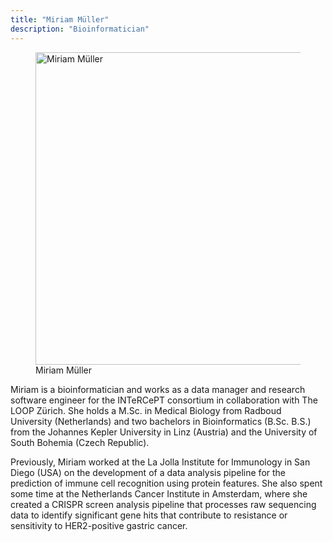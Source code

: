 ```yaml
---
title: "Miriam Müller"
description: "Bioinformatician"
---
```


![Miriam Müller](Miriam Mueller.jpg){width=500 fig-align="center"}

Miriam is a bioinformatician and works as a data manager and research software engineer for the INTeRCePT consortium
in collaboration with The LOOP Zürich. She holds a M.Sc. in Medical Biology from Radboud University (Netherlands) and two bachelors in Bioinformatics (B.Sc. B.S.) from the Johannes Kepler University in Linz (Austria) and the University of South Bohemia (Czech Republic).

Previously, Miriam worked at the La Jolla Institute for Immunology in San Diego (USA) on the development of a data analysis pipeline for the prediction of immune cell recognition using protein features. She also spent some time at the Netherlands Cancer Institute in Amsterdam, where she created a CRISPR screen analysis pipeline that processes raw sequencing data to identify significant gene hits that contribute to resistance or sensitivity to HER2-positive gastric cancer.
